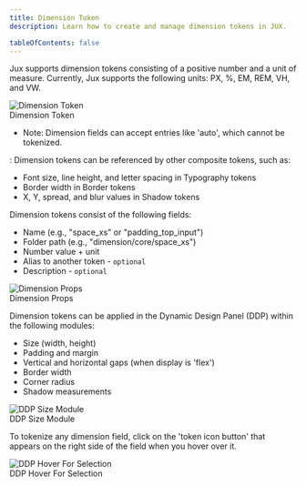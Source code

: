 ```yaml
---
title: Dimension Token
description: Learn how to create and manage dimension tokens in JUX.

tableOfContents: false
---
```




Jux supports dimension tokens consisting of a positive number and a unit of measure. Currently, Jux supports the following units: PX, %, EM, REM, VH, and VW.

<div style={{ textAlign: 'center' }}>
  <picture>
    <Image src={dimensionToken} alt="Dimension Token" />
    <Figcaption>Dimension Token</Figcaption>
  </picture>
</div>

- Note: Dimension fields can accept entries like 'auto', which cannot be tokenized.

<Badge text='Coming soon' />: Dimension tokens can be referenced by other composite tokens, such as:

- Font size, line height, and letter spacing in Typography tokens
- Border width in Border tokens
- X, Y, spread, and blur values in Shadow tokens



Dimension tokens consist of the following fields:
- Name (e.g., "space_xs" or "padding_top_input")
- Folder path (e.g., "dimension/core/space_xs")
- Number value + unit
- Alias to another token - `optional`
- Description - `optional`

<div style={{ textAlign: 'center' }}>
  <picture>
    <Image src={dimensionProps} alt="Dimension Props" width={563} />
    <Figcaption>Dimension Props</Figcaption>
  </picture>
</div>

Dimension tokens can be applied in the Dynamic Design Panel (DDP) within the following modules:

- Size (width, height)
- Padding and margin
- Vertical and horizontal gaps (when display is 'flex')
- Border width
- Corner radius
- Shadow measurements


<div style={{ textAlign: 'center' }}>
  <picture>
    <Image src={ddpSizeModule} alt="DDP Size Module" width={563} />
    <Figcaption>DDP Size Module</Figcaption>
  </picture>
</div>

To tokenize any dimension field, click on the 'token icon button' that appears on the right side of the field when you hover over it.

<div style={{ textAlign: 'center' }}>
  <picture>
    <Image src={ddpHoverForSelection} alt="DDP Hover For Selection" width={563} />
    <Figcaption>DDP Hover For Selection</Figcaption>
  </picture>
</div>